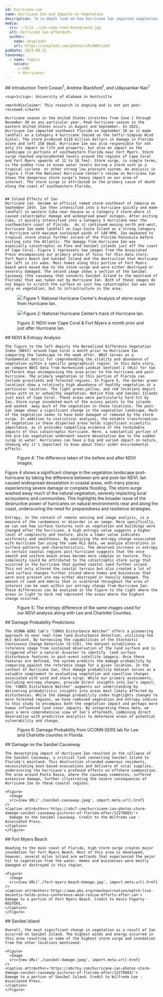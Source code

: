 ---
id: hurricane-ian
name: Hurricane Ian and Impacts on Vegetation
description: "A in-depth look on how hurricane Ian impacted vegetation on Sanibel Island near Fort Myers."
media:
  src: ::file ./ian-cody-reed-background.jpg
  alt: Hurricane Ian Aftermath.
  author: 
    name: Unsplash+
    url: https://unsplash.com/photos/vR1OW8lzxE4
pubDate: 2023-08-21
taxonomy:
  - name: Topics
    values:
      - UAH
      - Hurricanes
---

<Block>
  <Prose>
    ## Introduction
    Trent Cowan<sup>1</sup>, Andrew Blackford<sup>1</sup>, and Udaysankar Nair<sup>1</sup>

    <sup>1</sup>: University of Alabama in Huntsville

    <mark>Disclaimer: This research is ongoing and is not yet peer-reviewed.</mark>

    Hurricane season in the United States stretches from June 1 through November 30 on any particular year. Peak hurricane season in the eastern United States occurs in August and September. In 2022, Hurricane Ian impacted southwest Florida on September 28 as it made landfall as a Category 4 hurricane (based on the Saffir-Simpson Wind Scale). The storm produced $110 billion dollars in damage in Florida alone and left 158 dead. Hurricane Ian was also responsible for not only its impact on life and property, but also an impact on the landscape in portions of southwestern Florida near Fort Myers. Storm surge reached unprecedented levels around the regions of Cape Coral and Fort Myers upwards of 12 to 18 feet. Storm surge, in simple terms, is the sudden rise in ocean water levels during a storm such as a tropical cyclone  or other strong low pressure system. An analysis in Figure 1 from the National Hurricane Center’s review on Hurricane Ian shows the dangerous storm surge’s heavy impact on our area of interest. The storm surge is attributed as the primary cause of death along the coast of southwestern Florida.


    ## Inland Effects of Ian
    Hurricane Ian  became an official named storm southeast of Jamaica on September 24th. Ian then intensified into a hurricane quickly and made landfall in western Cuba near Havana as a Category 3 storm where it caused catastrophic damage and widespread power outages. After exiting  Cuba, it quickly intensified into a Category 5 Hurricane near the southwestern coast of Florida.  As it continued moving north and west, hurricane Ian made landfall on Cayo Costa Island as a strong Category 4 Hurricane with maximum sustained winds of 149 MPH. Ian weakened to tropical storm status further inland of the Florida Peninsula before exiting into the Atlantic. The damage from Hurricane Ian was especially catastrophic on Pine and Sanibel islands just off the coast of Cape Coral. Figure 2 represents two images from the Associated Press encompassing our primary areas of focus for this data story: Fort Myers Beach and Sanibel Island and the destruction that Hurricane Ian left in its wake. Most homes along this portion of Fort Myers beach were moved due to the storm surge and were either destroyed or severely damaged. The second image shows a section of the Sanibel Causeway (the causeway that connects Sanibel Island to the mainland of Florida) that was taken out by Hurricane Ian. Both of these images do not begin to scratch the surface on just how catastrophic Ian was not only on vegetation, but to infrastructure in the area.  
  </Prose>
  <Figure>
      <Image
      src={new URL('./storm_surge.jpg', import.meta.url).href}
    />
    <Caption attrAuthor='National Hurricane Center' attrUrl='https://www.nhc.noaa.gov/data/tcr/AL092022_Ian.pdf'>
      Figure 1: National Hurricane Center’s Analysis of storm surge from Hurricane Ian. 
    </Caption>
  </Figure>
</Block>
<Block>
  <Figure>
      <Image
      src={new URL('./ian-track.jpg', import.meta.url).href}
    />
    <Caption attrAuthor='National Hurricane Center' attrUrl='https://www.nhc.noaa.gov/data/tcr/AL092022_Ian.pdf'>
      Figure 2: National Hurricane Center’s track of Hurricane Ian. 
    </Caption>
  </Figure>
</Block>

<Block>
  <Figure>
    <Map
      datasetId='hls-ndvi-ian'
      layerId='hls-ndvi'
      dateTime='2022-09-05'
      zoom={10}
      center={[-82.1476,26.5101]}
      compareDateTime='2022-09-30'
    />
    <Caption
      attrAuthor='Harmonized Landsat and Sentinel-2'
      attrUrl='https://hls.gsfc.nasa.gov/'
    >
   Figure 3: NDVI over Cape Coral & Fort Myers a month prior and just after Hurricane Ian.
    </Caption>
  </Figure>
  <Prose>
    ## NDVI & Entropy Analysis

    The figure to the left depicts the Normalized Difference Vegetation Index (NDVI) around Cape Coral a month prior to Hurricane Ian comparing the landscape to the week after. NDVI serves as a fundamental metric for comprehending the vitality and abundance of vegetation within a specific geographical region. In this data story, we compare NDVI data from Harmonized Landsat Sentinel-2 (HLS) for two different days encompassing the area prior to the hurricane and post-hurricane. The primary vegetation in this portion of Florida can include grasslands and forested regions. In Figure 5, the darker green locations show a relatively high abundance of healthy vegetation at a particular location. The light green,yellow, and red locations depict areas with no or unhealthy vegetation. Notice Pine and Sanibel Islands just east of Cape Coral. These areas were particularly hard hit by Ian. Storm surge inundated much of the access points to the islands and washed  away much of the vegetation in these locations. The post-Ian image shows a significant change in the vegetation landscape. Much of the vegetation seems to have been damaged or removed by the storm surge. In addition to statistical analyses, the notable transformation of vegetation in these dispersed areas holds significant scientific importance, as it provides compelling evidence of the formidable impacts of this catastrophic hurricane. Here, a substantial portion of the pre-Ian vegetation underwent severe devastation due to the sudden surge in water. Hurricanes can have a big and varied impact on nature, showing why it's important to know about their wider environmental effects.

  </Prose>
</Block>

<Block>
  <Figure>
    <Map
      datasetId='hls-ndvi-ian'
      layerId='ndvi_difference'
      dateTime='2022-09-30'
      zoom={10}
      center={[-82.1476,26.5101]}
    />
    <Caption
      attrAuthor='Harmonized Landsat and Sentinel-2'
      attrUrl='https://hls.gsfc.nasa.gov/'
    >
    Figure 4: The difference taken of the before and after NDVI images.
    </Caption>
  </Figure>
  <Prose>
    Figure 4 shows a significant change in the vegetation landscape post-hurricane by taking the difference between pre and post-Ian NDVI. Ian caused widespread devastation in coastal areas, with many places experiencing severe damage or complete flooding. The storm surge washed away much of the natural vegetation, severely impacting local ecosystems and communities. This highlights the broader issue of the destructive power of hurricanes on natural environments near and along the coast, underscoring the need for preparedness and resilience strategies.
  </Prose>
</Block>

<Block>
  <Prose>

    Entropy, in the context of remote sensing and image analysis, is a measure of the randomness or disorder in an image. More specifically, we can see how surface textures such as vegetation and buildings were changed after the hurricane. A high entropy value suggests a higher level of complexity and texture, while a lower value indicates uniformity and smoothness. By analyzing the entropy change associated with Hurricane Ian using the same HLS data, we analyze alterations in surface patterns and characteristics. The observed increase in entropy in certain coastal regions post-hurricane suggests that the once smooth and uniform beach areas become more complex in texture. This complexity could be attributed to the catastrophic storm surge that occurred in the hurricane that pushed coastal sand further inland. This not only altered the coastal terrain but also created a lot of land surface changes further inland where homes and businesses that were once present are now either destroyed or heavily damaged. The amount of sand and debris that is scattered throughout the area of interest can be seen within our entropy change from Hurricane Ian. These differences can be analyzed in the figure to the right where the areas in light to dark red represent the areas where the highest change occurred.

  </Prose>
  <Figure>
    <Map
      datasetId='hls-entropy-difference'
      layerId='hls-entropy-difference'
      dateTime='2022-09-30'
      zoom={11}
      center={[-82.0976,26.5101]}
    />
    <Caption
      attrAuthor='Harmonized Landsat and Sentinel-2'
      attrUrl='https://hls.gsfc.nasa.gov/'
    >
    Figure 5: The entropy difference of the same images used for our NDVI analysis along with Lee and Charlotte Counties. 
    </Caption>
  </Figure>
</Block>

<Block>
  <Prose>
    ## Damage Probability Predictions

    The UCONN GERS lab’s ‘CONUS Disturbance Watcher’ offers a pioneering approach to near real-time land disturbance detection, utilizing the HLS dataset. By harnessing the capabilities of the Stochastic Continuous Change Detection (S-CCD), the dataset establishes a reference image from sustained observation of the land surface and is triggered after a natural disaster to identify  land surface disturbance features in post-event satellite imagery. Once these features are defined, the system predicts the damage probability by comparing against the reference image for a given location. In the context of Hurricane Ian, this damage probability dataset serves as a valuable complement to evaluating vegetation and coastline changes associated with wind and storm surge. While our primary assessments, including entropy changes, provide direct insights into Ian’s impact, the ‘CONUS Disturbance Watcher’ augments our understanding by delivering probabilistic insights into areas most likely affected by disturbances. While the damage probability index highlights changes to more forested regions, we have combined vegetation and entropy indices to this study to encompass both the vegetation impact and perhaps more human influenced land cover impacts. By integrating these data, we gain a more comprehensive view of Ian’s aftermath, combining direct observation with predictive analytics to determine areas of potential vulnerability and change. 

  </Prose>
</Block>

<Block>
  <Figure>
    <Map
      datasetId='damage_probability_2022-10-03'
      layerId='damage_probability_2022-10-03'
      dateTime='2022-10-03'
      zoom={11}
      center={[-82.12000,26.55185]}
    />
    <Caption
      attrAuthor='NASA'
      attrUrl='https://nasa.gov/'
    >
    Figure 6: Damage Probability from UCONN GERS lab for Lee and Charlotte counties in Florida.  
    </Caption>
  </Figure>
</Block>

<ScrollytellingBlock>
  <Chapter
    center={[-82.03655, 26.45382]}
    zoom={14}
      datasetId='hls-ndvi-ian'
      layerId='ndvi_difference'
    datetime='2022-09-30'
  >
    ## Damage on the Sanibel Causeway

    The devastating impact of Hurricane Ian resulted in the collapse of the Sanibel Causeway, a critical link connecting Sanibel Island to Florida's mainland. This destruction stranded numerous residents, necessitating boat-based evacuations and delivery of vital supplies, underscoring the hurricane's profound effects on offshore communities. The area around Punta Rassa, where the causeway commences, suffered extensive damage, further illustrating the severe consequences of Hurricane Ian on these coastal regions.

    <Figure>
      <Image
      src={new URL('./sanibel-causeway.jpeg', import.meta.url).href}
    />
    <Caption attrAuthor='https://abc7.com/hurricane-ian-photos-storm-damage-sanibel-causeway-pictures-of-florida-after/12279883/'>
      Damage to the Sanibel Causeway. Credit to the Wilfredo Lee - Associated Press.
    </Caption>
    </Figure>
  </Chapter>
  <Chapter
    center={[-81.95095, 26.45126]}
    zoom={14}
      datasetId='hls-ndvi-ian'
      layerId='ndvi_difference'
    datetime='2022-09-30'
  >
    ## Fort Myers Beach

    Heading to the main coast of Florida, high storm surge creates major inundation for Fort Myers Beach. Most of this area is developed, however, several miles inland are wetlands that experienced the major hit to vegetation from the water. Homes and businesses were mostly damaged or destroyed in this region. 

    <Figure>
      <Image
      src={new URL('./fort-myers-beach-damage.jpg', import.meta.url).href}
    />
    <Caption attrAuthor='https://www.pbs.org/newshour/nation/watch-live-desantis-holds-press-conference-amid-rescue-efforts-after-ian'>
    Damage to a portion of Fort Myers Beach. Credit to Kevin Fogarty - REUTERS. 
    </Caption>
    </Figure>
  </Chapter>
  <Chapter
    center={[-81.96935, 26.45934]}
    zoom={12}
      datasetId='hls-ndvi-ian'
      layerId='ndvi_difference'
    datetime='2022-09-30'
  >
    ## Sanibel Island

    Overall, the most significant change in vegetation as a result of Ian occurred on Sanibel Island. The highest winds and energy occurred in this area resulting in some of the highest storm surge and inundation from the other locations mentioned. 

    <Figure>
      <Image
      src={new URL('./sanibel-damage.jpeg', import.meta.url).href}
    />
    <Caption attrAuthor='https://abc7ny.com/hurricane-ian-photos-storm-damage-sanibel-causeway-pictures-of-florida-after/12279883/'>
    Damage to a portion of Sanibel Island. Credit to Wilfredo Lee - Associated Press. 
    </Caption>
    </Figure>
  </Chapter>
</ScrollytellingBlock>



